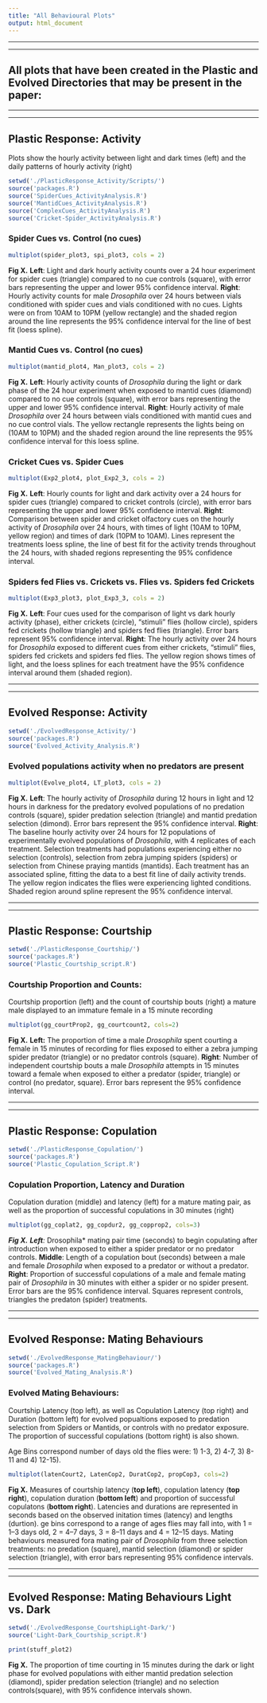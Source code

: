 ```yaml
---
title: "All Behavioural Plots"
output: html_document
---
```


________________________________________________________________
________________________________________________________________
## All plots that have been created in the Plastic and Evolved Directories that may be present in the paper:
________________________________________________________________
________________________________________________________________
## Plastic Response: Activity

Plots show the hourly activity between light and dark times (left) and the daily patterns of hourly activity (right)

```r
setwd('./PlasticResponse_Activity/Scripts/')
source('packages.R')
source('SpiderCues_ActivityAnalysis.R')
source('MantidCues_ActivityAnalysis.R')
source('ComplexCues_ActivityAnalysis.R')
source('Cricket-Spider_ActivityAnalysis.R')
```

### Spider Cues vs. Control (no cues)
```r
multiplot(spider_plot3, spi_plot3, cols = 2)
```

**Fig X.** **Left**: Light and dark hourly activity counts over a 24 hour experiment for spider cues (triangle) compared to no cue controls (square), with error bars representing the upper and lower 95% confidence interval. **Right**: Hourly activity counts for male *Drosophila* over 24 hours between vials conditioned with spider cues and vials conditioned with no cues. Lights were on from 10AM to 10PM (yellow rectangle) and the shaded region around the line represents the 95% confidence interval for the line of best fit (loess spline).

### Mantid Cues vs. Control (no cues)
```r
multiplot(mantid_plot4, Man_plot3, cols = 2)
```

**Fig X.** **Left**: Hourly activity counts of *Drosophila* during the light or dark phase of the 24 hour experiment when exposed to mantid cues (diamond) compared to no cue controls (square), with error bars representing the upper and lower 95% confidence interval. **Right**: Hourly activity of male *Drosophila* over 24 hours between vials conditioned with mantid cues and no cue control vials. The yellow rectangle represents the lights being on (10AM to 10PM) and the shaded region around the line represents the 95% confidence interval for this loess spline.


### Cricket Cues vs. Spider Cues
```r
multiplot(Exp2_plot4, plot_Exp2_3, cols = 2)
```

**Fig X.** **Left**: Hourly counts for light and dark activity over a 24 hours for spider cues (triangle) compared to cricket controls (circle), with error bars representing the upper and lower 95% confidence interval. **Right**: Comparison between spider and cricket olfactory cues on the hourly activity of *Drosophila* over 24 hours, with times of light (10AM to 10PM, yellow region) and times of dark (10PM to 10AM). Lines represent the treatments loess spline, the line of best fit for the activity trends throughout the 24 hours, with shaded regions representing the 95% confidence interval.

### Spiders fed Flies vs. Crickets vs. Flies vs. Spiders fed Crickets
```r
multiplot(Exp3_plot3, plot_Exp3_3, cols = 2)
```

**Fig X.** **Left**: Four cues used for the comparison of light vs dark hourly activity (phase), either crickets (circle), “stimuli” flies (hollow circle), spiders fed crickets (hollow triangle) and spiders fed flies (triangle). Error bars represent 95% confidence interval. **Right**: The hourly activity over 24 hours for *Drosophila* exposed to different cues from either crickets, “stimuli” flies, spiders fed crickets and spiders fed flies. The yellow region shows times of light, and the loess splines for each treatment have the 95% confidence interval around them (shaded region).

________________________________________________________________
________________________________________________________________
## Evolved Response: Activity
```r
setwd('./EvolvedResponse_Activity/')
source('packages.R')
source('Evolved_Activity_Analysis.R')
```

### Evolved populations activity when no predators are present

```r
multiplot(Evolve_plot4, LT_plot3, cols = 2)
```

**Fig X.** **Left**: The hourly activity of *Drosophila* during 12 hours in light and 12 hours in darkness for the predatory evolved populations of no predation controls (square), spider predation selection (triangle) and mantid predation selection (dimond). Error bars represent the 95% confidence interval. **Right**: The baseline hourly activity over 24 hours for 12 populations of experimentally evolved populations of *Drosophila*, with 4 replicates of each treatment. Selection treatments had populations experiencing either no selection (controls), selection from zebra jumping spiders (spiders) or selection from Chinese praying mantids (mantids). Each treatment has an associated spline, fitting the data to a best fit line of daily activity trends. The yellow region indicates the flies were experiencing lighted conditions. Shaded region around spline represent the 95% confidence interval.


________________________________________________________________
________________________________________________________________

## Plastic Response: Courtship
```r
setwd('./PlasticResponse_Courtship/')
source('packages.R')
source('Plastic_Courtship_script.R')
```

### Courtship Proportion and Counts:

Courtship proportion (left) and the count of courtship bouts (right) a mature male displayed to an immature female in a 15 minute recording

```r
multiplot(gg_courtProp2, gg_courtcount2, cols=2)
```

**Fig X.** **Left:** The proportion of time a male *Drosophila* spent courting a female in 15 minutes of recording for flies exposed to either a zebra jumping spider predator (triangle) or no predator controls (square). **Right**: Number of independent courtship bouts a male *Drosophila* attempts in 15 minutes toward a female when exposed to either a predator (spider, triangle) or control (no predator, square). Error bars represent the 95% confidence interval.

________________________________________________________________
________________________________________________________________

## Plastic Response: Copulation

```r
setwd('./PlasticResponse_Copulation/')
source('packages.R')
source('Plastic_Copulation_Script.R')
```

### Copulation Proportion, Latency and Duration

Copulation duration (middle) and latency (left) for a mature mating pair, as well as the proportion of successful copulations in 30 minutes (right)

```r
multiplot(gg_coplat2, gg_copdur2, gg_copprop2, cols=3)
```

***Fig X.** **Left**: *Drosophila* mating pair time (seconds) to begin copulating after introduction when exposed to either a spider predator or no predator controls. **Middle**: Length of a copulation bout (seconds) between a male and female *Drosophila* when exposed to a predator or without a predator. **Right**: Proportion of successful copulations of a male and female mating pair of *Drosophila* in 30 minutes with either a spider or no spider present. Error bars are the 95% confidence interval. Squares represent controls, triangles the predaton (spider) treatments.

________________________________________________________________
________________________________________________________________

## Evolved Response: Mating Behaviours

```r
setwd('./EvolvedResponse_MatingBehaviour/')
source('packages.R')
source('Evolved_Mating_Analysis.R')
```

### Evolved Mating Behaviours: 

Courtship Latency (top left), as well as Copulation Latency (top right) and Duration (bottom left) for evolved popualtions exposed to predation selection from Spiders or Mantids, or controls with no predator exposure. The proportion of successful copulations (bottom right) is also shown. 

Age Bins correspond number of days old the flies were: 1) 1-3, 2) 4-7, 3) 8-11 and 4) 12-15).

```r
multiplot(latenCourt2, LatenCop2, DuratCop2, propCop3, cols=2)
```

**Fig X.** Measures of courtship latency (**top left**), copulation latency (**top right**), copulation duration (**bottom left**) and proportion of successful copulatons (**bottom right**). Latencies and durations are represented in seconds based on the observed initation times (latency) and lengths (durtion). ge bins correspond to a range
of ages flies may fall into, with 1 = 1–3 days old, 2 = 4–7 days, 3 = 8–11 days and 4
= 12–15 days. Mating behaviours measured fora mating pair of *Drosophila* from three selection treatments: no predation (square), mantid selection (diamond) or spider selection (triangle), with error bars representing 95% confidence intervals. 


________________________________________________________________
________________________________________________________________


## Evolved Response: Mating Behaviours Light vs. Dark

```r
setwd('./EvolvedResponse_CourtshipLight-Dark/')
source('Light-Dark_Courtship_script.R')
```

```r
print(stuff_plot2)
```

**Fig X.** The proportion of time courting in 15 minutes during the dark or light phase for evolved populations with either mantid predation selection (diamond), spider predation selection (triangle) and no selection controls(square), with 95% confidence intervals shown.